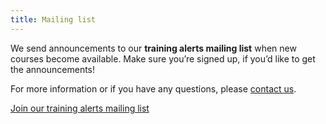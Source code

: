 ```yaml
---
title: Mailing list
---
```


We send announcements to our **training alerts mailing list** when new courses become available.
Make sure you're signed up, if you'd like to get the announcements!

For more information or if you have any questions, please [contact us](/contact/index.qmd).

[Join our training alerts mailing list](https://www.jiscmail.ac.uk/cgi-bin/wa-jisc.exe?SUBED1=BRISTOL-COMPUTING-TRAINING&A=1){.btn .btn-primary}
